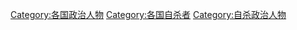 [[Category:各国政治人物|Category:各国政治人物]]
[[Category:各国自杀者|Category:各国自杀者]]
[[Category:自杀政治人物|Category:自杀政治人物]]